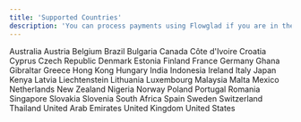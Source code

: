 ```yaml
---
title: 'Supported Countries'
description: 'You can process payments using Flowglad if you are in the following countries'
---
```

Australia
Austria
Belgium
Brazil
Bulgaria
Canada
Côte d'Ivoire
Croatia
Cyprus
Czech Republic
Denmark
Estonia
Finland
France
Germany
Ghana
Gibraltar
Greece
Hong Kong
Hungary
India
Indonesia
Ireland
Italy
Japan
Kenya
Latvia
Liechtenstein
Lithuania
Luxembourg
Malaysia
Malta
Mexico
Netherlands
New Zealand
Nigeria
Norway
Poland
Portugal
Romania
Singapore
Slovakia
Slovenia
South Africa
Spain
Sweden
Switzerland
Thailand
United Arab Emirates
United Kingdom
United States